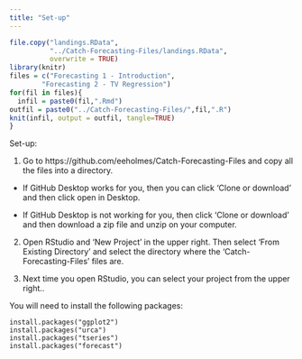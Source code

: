 ```yaml
---
title: "Set-up"
---
```


```r
file.copy("landings.RData",
          "../Catch-Forecasting-Files/landings.RData",
          overwrite = TRUE)
library(knitr)
files = c("Forecasting 1 - Introduction",
        "Forecasting 2 - TV Regression")
for(fil in files){
  infil = paste0(fil,".Rmd")
outfil = paste0("../Catch-Forecasting-Files/",fil,".R")
knit(infil, output = outfil, tangle=TRUE)
}
```


Set-up:

1. Go to https://github.com/eeholmes/Catch-Forecasting-Files and copy all the files into a directory.

- If GitHub Desktop works for you, then you can click 'Clone or download' and then click open in Desktop.

- If GitHub Desktop is not working for you, then click 'Clone or download' and then download a zip file and unzip on your computer.

2. Open RStudio and 'New Project' in the upper right.  Then select 'From Existing Directory' and select the directory where the 'Catch-Forecasting-Files' files are.

3. Next time you open RStudio, you can select your project from the upper right..

You will need to install the following packages: 

```
install.packages("ggplot2")
install.packages("urca")
install.packages("tseries")
install.packages("forecast")
```
